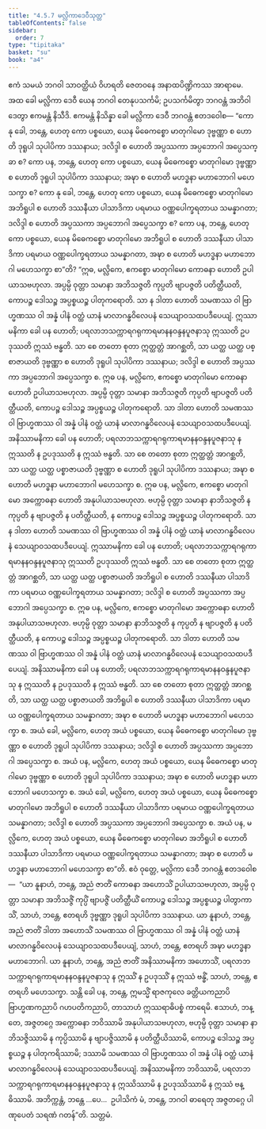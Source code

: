 ```yaml
---
title: "4.5.7 မလ္လိကာဒေဝီသုတ္တ"
tableOfContents: false
sidebar:
  order: 7
type: "tipitaka"
basket: "su"
book: "a4"
---
```



<DynamicBreadcrumb />

<Division number="197" book="a4" e="ch" v="15" p="523">

<Paragraph number="1250" book="a4">
ဧကံ သမယံ ဘဂဝါ သာဝတ္ထိယံ ဝိဟရတိ ဇေတဝနေ အနာထပိဏ္ဍိကဿ အာရာမေ. အထ ခေါ မလ္လိကာ ဒေဝီ ယေန ဘဂဝါ တေနုပသင်္ကမိ; ဥပသင်္ကမိတွာ ဘဂဝန္တံ အဘိဝါဒေတွာ ဧကမန္တံ နိသီဒိ. ဧကမန္တံ နိသိန္နာ ခေါ မလ္လိကာ ဒေဝီ ဘဂဝန္တံ ဧတဒဝေါစ—
</Paragraph>

<Paragraph number="1251" book="a4">
“ကော နု ခေါ, ဘန္တေ, ဟေတု ကော ပစ္စယော, ယေန မိဓေကစ္စော မာတုဂါမော ဒုဗ္ဗဏ္ဏာ စ ဟောတိ ဒုရူပါ သုပါပိကာ ဒဿနာယ; ဒလိဒ္ဒါ စ ဟောတိ အပ္ပဿကာ အပ္ပဘောဂါ အပ္ပေသက္ခာ စ?
</Paragraph>

<Paragraph number="1252" book="a4">
ကော ပန, ဘန္တေ, ဟေတု ကော ပစ္စယော, ယေန မိဓေကစ္စော မာတုဂါမော ဒုဗ္ဗဏ္ဏာ စ ဟောတိ ဒုရူပါ သုပါပိကာ ဒဿနာယ; အဍ္ဎာ စ ဟောတိ မဟဒ္ဓနာ မဟာဘောဂါ မဟေသက္ခာ စ?
</Paragraph>

<Paragraph number="1253" book="a4">
ကော နု ခေါ, ဘန္တေ, ဟေတု ကော ပစ္စယော, ယေန မိဓေကစ္စော မာတုဂါမော အဘိရူပါ စ ဟောတိ ဒဿနီယာ ပါသာဒိကာ ပရမာယ ဝဏ္ဏပေါက္ခရတာယ သမန္နာဂတာ; ဒလိဒ္ဒါ စ ဟောတိ အပ္ပဿကာ အပ္ပဘောဂါ အပ္ပေသက္ခာ စ?
</Paragraph>

<Paragraph number="1254" book="a4">
ကော ပန, ဘန္တေ, ဟေတု ကော ပစ္စယော, ယေန မိဓေကစ္စော မာတုဂါမော အဘိရူပါ စ ဟောတိ ဒဿနီယာ ပါသာဒိကာ ပရမာယ ဝဏ္ဏပေါက္ခရတာယ သမန္နာဂတာ, အဍ္ဎာ စ ဟောတိ မဟဒ္ဓနာ မဟာဘောဂါ မဟေသက္ခာ စာ”တိ?
</Paragraph>

<Paragraph number="1255" book="a4">
“ဣဓ, မလ္လိကေ, ဧကစ္စော မာတုဂါမော ကောဓနာ ဟောတိ ဥပါယာသဗဟုလာ. အပ္ပမ္ပိ ဝုတ္တာ သမာနာ အဘိသဇ္ဇတိ ကုပ္ပတိ ဗျာပဇ္ဇတိ ပတိတ္ထီယတိ, ကောပဉ္စ ဒေါသဉ္စ အပ္ပစ္စယဉ္စ ပါတုကရောတိ. သာ န ဒါတာ ဟောတိ သမဏဿ ဝါ ဗြာဟ္မဏဿ ဝါ အန္နံ ပါနံ ဝတ္ထံ ယာနံ မာလာဂန္ဓဝိလေပနံ သေယျာဝသထပဒီပေယျံ. ဣဿာမနိကာ ခေါ ပန ဟောတိ; ပရလာဘသက္ကာရဂရုကာရမာနနဝန္ဒနပူဇနာသု ဣဿတိ ဥပဒုဿတိ ဣဿံ ဗန္ဓတိ. သာ စေ တတော စုတာ ဣတ္ထတ္တံ အာဂစ္ဆတိ, သာ ယတ္ထ ယတ္ထ ပစ္စာဇာယတိ ဒုဗ္ဗဏ္ဏာ စ ဟောတိ ဒုရူပါ သုပါပိကာ ဒဿနာယ; ဒလိဒ္ဒါ စ ဟောတိ အပ္ပဿကာ အပ္ပဘောဂါ အပ္ပေသက္ခာ စ.
</Paragraph>

<Paragraph number="1256" book="a4">
ဣဓ ပန, မလ္လိကေ, ဧကစ္စော မာတုဂါမော ကောဓနာ ဟောတိ ဥပါယာသဗဟုလာ. အပ္ပမ္ပိ ဝုတ္တာ သမာနာ အဘိသဇ္ဇတိ ကုပ္ပတိ ဗျာပဇ္ဇတိ ပတိတ္ထီယတိ, ကောပဉ္စ ဒေါသဉ္စ အပ္ပစ္စယဉ္စ ပါတုကရောတိ. သာ ဒါတာ ဟောတိ သမဏဿ ဝါ ဗြာဟ္မဏဿ ဝါ အန္နံ ပါနံ ဝတ္ထံ ယာနံ မာလာဂန္ဓဝိလေပနံ သေယျာဝသထပဒီပေယျံ. အနိဿာမနိကာ ခေါ ပန ဟောတိ; ပရလာဘသက္ကာရဂရုကာရမာနနဝန္ဒနပူဇနာသု န ဣဿတိ န ဥပဒုဿတိ န ဣဿံ ဗန္ဓတိ. သာ စေ တတော စုတာ ဣတ္ထတ္တံ အာဂစ္ဆတိ, သာ ယတ္ထ ယတ္ထ ပစ္စာဇာယတိ ဒုဗ္ဗဏ္ဏာ စ ဟောတိ ဒုရူပါ သုပါပိကာ ဒဿနာယ; အဍ္ဎာ စ ဟောတိ မဟဒ္ဓနာ မဟာဘောဂါ မဟေသက္ခာ စ.
</Paragraph>

<Paragraph number="1257" book="a4">
ဣဓ ပန, မလ္လိကေ, ဧကစ္စော မာတုဂါမော အက္ကောဓနာ ဟောတိ အနုပါယာသဗဟုလာ. ဗဟုမ္ပိ ဝုတ္တာ သမာနာ နာဘိသဇ္ဇတိ န ကုပ္ပတိ န ဗျာပဇ္ဇတိ န ပတိတ္ထီယတိ, န ကောပဉ္စ ဒေါသဉ္စ အပ္ပစ္စယဉ္စ ပါတုကရောတိ. သာ န ဒါတာ ဟောတိ သမဏဿ ဝါ ဗြာဟ္မဏဿ ဝါ အန္နံ ပါနံ ဝတ္ထံ ယာနံ မာလာဂန္ဓဝိလေပနံ သေယျာဝသထပဒီပေယျံ. ဣဿာမနိကာ ခေါ ပန ဟောတိ; ပရလာဘသက္ကာရဂရုကာရမာနနဝန္ဒနပူဇနာသု ဣဿတိ ဥပဒုဿတိ ဣဿံ ဗန္ဓတိ. သာ စေ တတော စုတာ ဣတ္ထတ္တံ အာဂစ္ဆတိ, သာ ယတ္ထ ယတ္ထ ပစ္စာဇာယတိ အဘိရူပါ စ ဟောတိ ဒဿနီယာ ပါသာဒိကာ ပရမာယ ဝဏ္ဏပေါက္ခရတာယ သမန္နာဂတာ; ဒလိဒ္ဒါ စ ဟောတိ အပ္ပဿကာ အပ္ပဘောဂါ အပ္ပေသက္ခာ စ.
</Paragraph>

<Paragraph number="1258" book="a4">
ဣဓ ပန, မလ္လိကေ, ဧကစ္စော မာတုဂါမော အက္ကောဓနာ ဟောတိ အနုပါယာသဗဟုလာ. ဗဟုမ္ပိ ဝုတ္တာ သမာနာ နာဘိသဇ္ဇတိ န ကုပ္ပတိ န ဗျာပဇ္ဇတိ န ပတိတ္ထီယတိ, န ကောပဉ္စ ဒေါသဉ္စ အပ္ပစ္စယဉ္စ ပါတုကရောတိ. သာ ဒါတာ ဟောတိ သမဏဿ ဝါ ဗြာဟ္မဏဿ ဝါ အန္နံ ပါနံ ဝတ္ထံ ယာနံ မာလာဂန္ဓဝိလေပနံ သေယျာဝသထပဒီပေယျံ. အနိဿာမနိကာ ခေါ ပန ဟောတိ; ပရလာဘသက္ကာရဂရုကာရမာနနဝန္ဒနပူဇနာသု န ဣဿတိ န ဥပဒုဿတိ န ဣဿံ ဗန္ဓတိ. သာ စေ တတော စုတာ ဣတ္ထတ္တံ အာဂစ္ဆတိ, သာ ယတ္ထ ယတ္ထ ပစ္စာဇာယတိ အဘိရူပါ စ ဟောတိ ဒဿနီယာ ပါသာဒိကာ ပရမာယ ဝဏ္ဏပေါက္ခရတာယ သမန္နာဂတာ; အဍ္ဎာ စ ဟောတိ မဟဒ္ဓနာ မဟာဘောဂါ မဟေသက္ခာ စ.
</Paragraph>

<Paragraph number="1259" book="a4">
အယံ ခေါ, မလ္လိကေ, ဟေတု အယံ ပစ္စယော, ယေန မိဓေကစ္စော မာတုဂါမော ဒုဗ္ဗဏ္ဏာ စ ဟောတိ ဒုရူပါ သုပါပိကာ ဒဿနာယ; ဒလိဒ္ဒါ စ ဟောတိ အပ္ပဿကာ အပ္ပဘောဂါ အပ္ပေသက္ခာ စ. အယံ ပန, မလ္လိကေ, ဟေတု အယံ ပစ္စယော, ယေန မိဓေကစ္စော မာတုဂါမော ဒုဗ္ဗဏ္ဏာ စ ဟောတိ ဒုရူပါ သုပါပိကာ ဒဿနာယ; အဍ္ဎာ စ ဟောတိ မဟဒ္ဓနာ မဟာဘောဂါ မဟေသက္ခာ စ. အယံ ခေါ, မလ္လိကေ, ဟေတု အယံ ပစ္စယော, ယေန မိဓေကစ္စော မာတုဂါမော အဘိရူပါ စ ဟောတိ ဒဿနီယာ ပါသာဒိကာ ပရမာယ ဝဏ္ဏပေါက္ခရတာယ သမန္နာဂတာ; ဒလိဒ္ဒါ စ ဟောတိ အပ္ပဿကာ အပ္ပဘောဂါ အပ္ပေသက္ခာ စ. အယံ ပန, မလ္လိကေ, ဟေတု အယံ ပစ္စယော, ယေန မိဓေကစ္စော မာတုဂါမော အဘိရူပါ စ ဟောတိ ဒဿနီယာ ပါသာဒိကာ ပရမာယ ဝဏ္ဏပေါက္ခရတာယ သမန္နာဂတာ; အဍ္ဎာ စ ဟောတိ မဟဒ္ဓနာ မဟာဘောဂါ မဟေသက္ခာ စာ”တိ.
</Paragraph>

<Paragraph number="1260" book="a4">
ဧဝံ ဝုတ္တေ, မလ္လိကာ ဒေဝီ ဘဂဝန္တံ ဧတဒဝေါစ—  “ယာ နူနာဟံ, ဘန္တေ, အညံ ဇာတိံ ကောဓနာ အဟောသိံ ဥပါယာသဗဟုလာ, အပ္ပမ္ပိ ဝုတ္တာ သမာနာ အဘိသဇ္ဇိံ ကုပ္ပိံ ဗျာပဇ္ဇိံ ပတိတ္ထီယိံ ကောပဉ္စ ဒေါသဉ္စ အပ္ပစ္စယဉ္စ ပါတွာကာသိံ, သာဟံ, ဘန္တေ, ဧတရဟိ ဒုဗ္ဗဏ္ဏာ ဒုရူပါ သုပါပိကာ ဒဿနာယ.
</Paragraph>

<Paragraph number="1261" book="a4">
ယာ နူနာဟံ, ဘန္တေ, အညံ ဇာတိံ ဒါတာ အဟောသိံ သမဏဿ ဝါ ဗြာဟ္မဏဿ ဝါ အန္နံ ပါနံ ဝတ္ထံ ယာနံ မာလာဂန္ဓဝိလေပနံ သေယျာဝသထပဒီပေယျံ, သာဟံ, ဘန္တေ, ဧတရဟိ အဍ္ဎာ မဟဒ္ဓနာ မဟာဘောဂါ.
</Paragraph>

<Paragraph number="1262" book="a4">
ယာ နူနာဟံ, ဘန္တေ, အညံ ဇာတိံ အနိဿာမနိကာ အဟောသိံ, ပရလာဘသက္ကာရဂရုကာရမာနနဝန္ဒနပူဇနာသု န ဣဿိံ န ဥပဒုဿိံ န ဣဿံ ဗန္ဓိံ, သာဟံ, ဘန္တေ, ဧတရဟိ မဟေသက္ခာ. သန္တိ ခေါ ပန, ဘန္တေ, ဣမသ္မိံ ရာဇကုလေ ခတ္တိယကညာပိ ဗြာဟ္မဏကညာပိ ဂဟပတိကညာပိ, တာသာဟံ ဣဿရာဓိပစ္စံ ကာရေမိ. ဧသာဟံ, ဘန္တေ, အဇ္ဇတဂ္ဂေ အက္ကောဓနာ ဘဝိဿာမိ အနုပါယာသဗဟုလာ, ဗဟုမ္ပိ ဝုတ္တာ သမာနာ နာဘိသဇ္ဇိဿာမိ န ကုပ္ပိဿာမိ န ဗျာပဇ္ဇိဿာမိ န ပတိတ္ထီယိဿာမိ, ကောပဉ္စ ဒေါသဉ္စ အပ္ပစ္စယဉ္စ န ပါတုကရိဿာမိ; ဒဿာမိ သမဏဿ ဝါ ဗြာဟ္မဏဿ ဝါ အန္နံ ပါနံ ဝတ္ထံ ယာနံ မာလာဂန္ဓဝိလေပနံ သေယျာဝသထပဒီပေယျံ. အနိဿာမနိကာ ဘဝိဿာမိ, ပရလာဘသက္ကာရဂရုကာရမာနနဝန္ဒနပူဇနာသု န ဣဿိဿာမိ န ဥပဒုဿိဿာမိ န ဣဿံ ဗန္ဓိဿာမိ. အဘိက္ကန္တံ, ဘန္တေ …ပေ…  ဥပါသိကံ မံ, ဘန္တေ, ဘဂဝါ ဓာရေတု အဇ္ဇတဂ္ဂေ ပါဏုပေတံ သရဏံ ဂတန်”တိ.

</Paragraph>
</Division>

<Paragraph number="1263" type="center" book="a4">
သတ္တမံ.
</Paragraph>